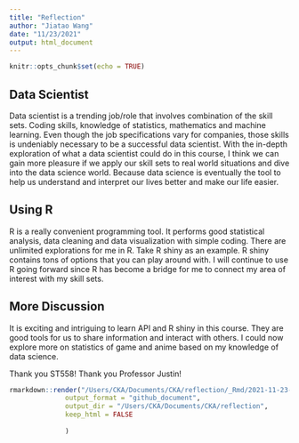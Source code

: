 ```yaml
---
title: "Reflection"
author: "Jiatao Wang"
date: "11/23/2021"
output: html_document
---
```


```r
knitr::opts_chunk$set(echo = TRUE)
```

## Data Scientist

Data scientist is a trending job/role that involves combination of the skill sets. Coding skills, knowledge of statistics, mathematics and machine learning. Even though the job specifications vary for companies, those skills is undeniably necessary to be a successful data scientist. With the in-depth exploration of what a data scientist could do in this course, I think we can gain more pleasure if we apply our skill sets to real world situations and dive into the data science world. Because data science is eventually the tool to help us understand and interpret our lives better and make our life easier. 

## Using R 

R is a really convenient programming tool. It performs good statistical analysis, data cleaning and data visualization with simple coding. There are unlimited explorations for me in R. Take R shiny as an example. R shiny contains tons of options that you can play around with. I will continue to use R going forward since R has become a bridge for me to connect my area of interest with my skill sets. 

## More Discussion

It is exciting and intriguing to learn API and R shiny in this course. They are good tools for us to share information and interact with others. I could now explore more on statistics of game and anime based on my knowledge of data science. 

Thank you ST558! Thank you Professor Justin! 

```r
rmarkdown::render("/Users/CKA/Documents/CKA/reflection/_Rmd/2021-11-23-Reflection-Blog-Post.Rmd",
              output_format = "github_document", 
              output_dir = "/Users/CKA/Documents/CKA/reflection",
              keep_html = FALSE
                
              )

```

